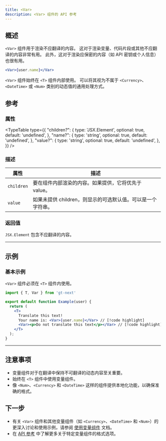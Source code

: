 ```yaml
---
title: <Var>
description: <Var> 组件的 API 参考
---
```


## 概述
`<Var>` 组件用于渲染不应翻译的内容。
这对于渲染变量、代码片段或其他不应翻译的内容非常有用。
此外，这对于渲染应保密的内容（如 API 密钥或个人信息）也很有用。

```jsx
<Var>{user.name}</Var>
```

`<Var>` 组件始终在 `<T>` 组件内部使用。
可以将其视为不属于 `<Currency>`、`<DateTime>` 或 `<Num>` 类别的动态值的通用处理方式。

## 参考

### 属性

<TypeTable
    type={{
        "children?": {
            type: 'JSX.Element',
            optional: true,
            default: 'undefined',
        },
        "name?": {
            type: 'string',
            optional: true,
            default: 'undefined',
        },
        "value?": {
            type: 'string',
            optional: true,
            default: 'undefined',
        },
    }}
/>

### 描述
| 属性      | 描述                                                                                                                                            |
|-----------|--------------------------------------------------------------------------------------------------------------------------------------------------------|
| `children`  | 要在组件内部渲染的内容。如果提供，它将优先于 value。 |
| `value`     | 如果未提供 children，则显示的可选默认值。可以是一个字符串。                                  |


### 返回值
`JSX.Element` 包含不应翻译的内容。

---

## 示例

### 基本示例
`<Var>` 组件必须在 `<T>` 组件内使用。
```jsx title="Example.jsx" copy
import { T, Var } from 'gt-next'

export default function Example(user) {
  return (
    <T>
      Translate this text!
      Your name is: <Var>{user.name}</Var> // [!code highlight]
      <Var><p>Do not translate this text</p></Var> // [!code highlight]
    </T>
  );
}
```

---

## 注意事项
 * 变量组件对于在翻译中保持不可翻译的动态内容至关重要。
 * 始终在 `<T>` 组件中使用变量组件。
 * 像 `<Num>`、`<Currency>` 和 `<DateTime>` 这样的组件提供本地化功能，以确保准确的格式。

## 下一步
 * 有关 `<Var>` 组件和其他变量组件（如 `<Currency>`、`<DateTime>` 和 `<Num>`）的更深入讨论和使用示例，请参阅 [使用变量组件](/docs/next/reference/using-variable-components) 文档。
 * 在 [API 参考](/docs/next/api/components/var) 中了解更多关于特定变量组件的格式选项。
